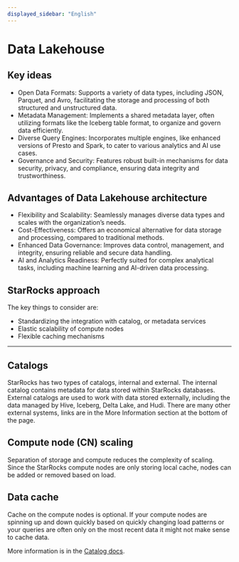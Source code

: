 ```yaml
---
displayed_sidebar: "English"
---
```


# Data Lakehouse

<DataLakeIntro />

## Key ideas

- Open Data Formats: Supports a variety of data types, including JSON, Parquet, and Avro, facilitating the storage and processing of both structured and unstructured data.
- Metadata Management: Implements a shared metadata layer, often utilizing formats like the Iceberg table format, to organize and govern data efficiently.
- Diverse Query Engines: Incorporates multiple engines, like enhanced versions of Presto and Spark, to cater to various analytics and AI use cases.
- Governance and Security: Features robust built-in mechanisms for data security, privacy, and compliance, ensuring data integrity and trustworthiness.

## Advantages of Data Lakehouse architecture

- Flexibility and Scalability: Seamlessly manages diverse data types and scales with the organization’s needs.
- Cost-Effectiveness: Offers an economical alternative for data storage and processing, compared to traditional methods.
- Enhanced Data Governance: Improves data control, management, and integrity, ensuring reliable and secure data handling.
- AI and Analytics Readiness: Perfectly suited for complex analytical tasks, including machine learning and AI-driven data processing.

## StarRocks approach

The key things to consider are:

- Standardizing the integration with catalog, or metadata services
- Elastic scalability of compute nodes
- Flexible caching mechanisms

---

## Catalogs

StarRocks has two types of catalogs, internal and external. The internal catalog contains metadata for data stored within StarRocks databases. External catalogs are used to work with data stored externally, including the data managed by Hive, Iceberg, Delta Lake, and Hudi. There are many other external systems, links are in the More Information section at the bottom of the page.

## Compute node (CN) scaling

Separation of storage and compute reduces the complexity of scaling. Since the StarRocks compute nodes are only storing local cache, nodes can be added or removed based on load.

## Data cache

Cache on the compute nodes is optional. If your compute nodes are spinning up and down quickly based on quickly changing load patterns or your queries are often only on the most recent data it might not make sense to cache data.

More information is in the [Catalog docs](../data_source/catalog/catalog_intro.mdx).
